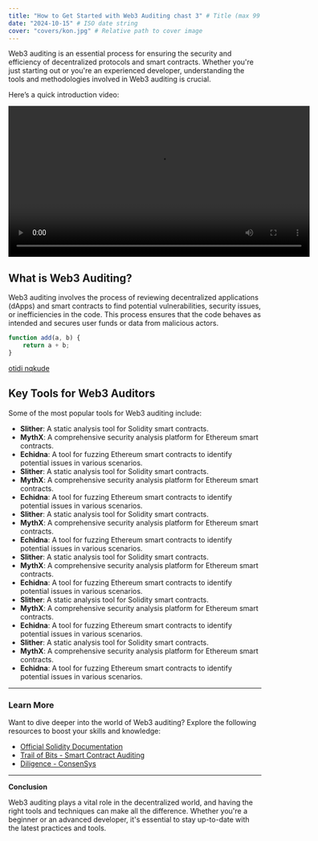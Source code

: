 ```yaml
---
title: "How to Get Started with Web3 Auditing chast 3" # Title (max 99 characters)
date: "2024-10-15" # ISO date string
cover: "covers/kon.jpg" # Relative path to cover image
---
```


Web3 auditing is an essential process for ensuring the security and efficiency of decentralized protocols and smart contracts. Whether you're just starting out or you're an experienced developer, understanding the tools and methodologies involved in Web3 auditing is crucial.

Here’s a quick introduction video:

<video controls width="600">
    <source src="assets/video.mp4" type="video/mp4" />
    Your browser does not support the video tag.
</video>

## What is Web3 Auditing?

Web3 auditing involves the process of reviewing decentralized applications (dApps) and smart contracts to find potential vulnerabilities, security issues, or inefficiencies in the code. This process ensures that the code behaves as intended and secures user funds or data from malicious actors.

```javascript
function add(a, b) {
    return a + b;
}
```

[otidi nqkude](https://www.google.com)

## Key Tools for Web3 Auditors

Some of the most popular tools for Web3 auditing include:

-   **Slither**: A static analysis tool for Solidity smart contracts.
-   **MythX**: A comprehensive security analysis platform for Ethereum smart contracts.
-   **Echidna**: A tool for fuzzing Ethereum smart contracts to identify potential issues in various scenarios.
-   **Slither**: A static analysis tool for Solidity smart contracts.
-   **MythX**: A comprehensive security analysis platform for Ethereum smart contracts.
-   **Echidna**: A tool for fuzzing Ethereum smart contracts to identify potential issues in various scenarios.
-   **Slither**: A static analysis tool for Solidity smart contracts.
-   **MythX**: A comprehensive security analysis platform for Ethereum smart contracts.
-   **Echidna**: A tool for fuzzing Ethereum smart contracts to identify potential issues in various scenarios.
-   **Slither**: A static analysis tool for Solidity smart contracts.
-   **MythX**: A comprehensive security analysis platform for Ethereum smart contracts.
-   **Echidna**: A tool for fuzzing Ethereum smart contracts to identify potential issues in various scenarios.
-   **Slither**: A static analysis tool for Solidity smart contracts.
-   **MythX**: A comprehensive security analysis platform for Ethereum smart contracts.
-   **Echidna**: A tool for fuzzing Ethereum smart contracts to identify potential issues in various scenarios.
-   **Slither**: A static analysis tool for Solidity smart contracts.
-   **MythX**: A comprehensive security analysis platform for Ethereum smart contracts.
-   **Echidna**: A tool for fuzzing Ethereum smart contracts to identify potential issues in various scenarios.

---

### Learn More

Want to dive deeper into the world of Web3 auditing? Explore the following resources to boost your skills and knowledge:

-   [Official Solidity Documentation](https://docs.soliditylang.org/)
-   [Trail of Bits - Smart Contract Auditing](https://trailofbits.com/)
-   [Diligence - ConsenSys](https://consensys.net/diligence/)

---

**Conclusion**

Web3 auditing plays a vital role in the decentralized world, and having the right tools and techniques can make all the difference. Whether you're a beginner or an advanced developer, it's essential to stay up-to-date with the latest practices and tools.
